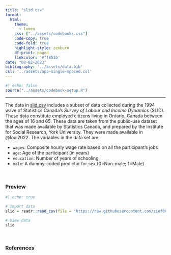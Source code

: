 ```yaml
---
title: "slid.csv"
format:
  html:
    theme: 
      - lumen
    css: ["../assets/codebooks.css"]
    code-copy: true
    code-fold: true
    highlight-style: zenburn
    df-print: paged
    linkcolor: '#ff851b'
date: "08-02-2023"
bibliography: '../assets/data.bib'
csl: '../assets/apa-single-spaced.csl'
---
```



```r
#| echo: false
source("../assets/codebook-setup.R")
```

---

The data in [slid.csv](https://raw.githubusercontent.com/zief0002/redesigned-adventure/main/data/slid.csv) includes a subset of data collected during the 1994 wave of Statistics Canada's *Survey of Labour and Income Dynamics* (SLID). These data constitute employed citizens living in Ontario, Canada between the ages of 16 and 65. These data are taken from the public-use dataset that was made available by Statistics Canada, and prepared by the Institute for Social Research, York University. They were made available in @fox:2022. The variables in the data set are:

- `wages`: Composite hourly wage rate based on all the participant's jobs
- `age`: Age of the participant (in years)
- `education`: Number of years of schooling
- `male`: A dummy-coded predictor for sex (0=Non-male; 1=Male)

<br />


### Preview

```r
#| echo: true

# Import data
slid = readr::read_csv(file = "https://raw.githubusercontent.com/zief0002/redesigned-adventure/main/data/slid.csv")

# View data
slid
```

<br />


### References
